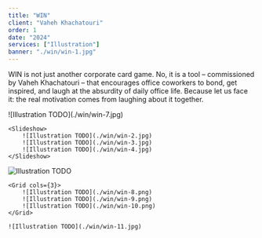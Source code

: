```yaml
---
title: "WIN"
client: "Vaheh Khachatouri"
order: 1
date: "2024"
services: ["Illustration"]
banner: "./win/win-1.jpg"
---
```


WIN is not just another corporate card game. No, it is a tool – commissioned by Vaheh Khachatouri – that encourages office coworkers to bond, get inspired, and laugh at the absurdity of daily office life. Because let us face it: the real motivation comes from laughing about it together.

<Illustrations>
    ![Illustration TODO](./win/win-7.jpg)

    <Slideshow>
        ![Illustration TODO](./win/win-2.jpg)
        ![Illustration TODO](./win/win-3.jpg)
        ![Illustration TODO](./win/win-4.jpg)
    </Slideshow>
  
  ![Illustration TODO](./win/win-5.jpg)

    <Grid cols={3}>
        ![Illustration TODO](./win/win-8.png)
        ![Illustration TODO](./win/win-9.png)
        ![Illustration TODO](./win/win-10.png)
    </Grid>

    ![Illustration TODO](./win/win-11.jpg)

</Illustrations>


